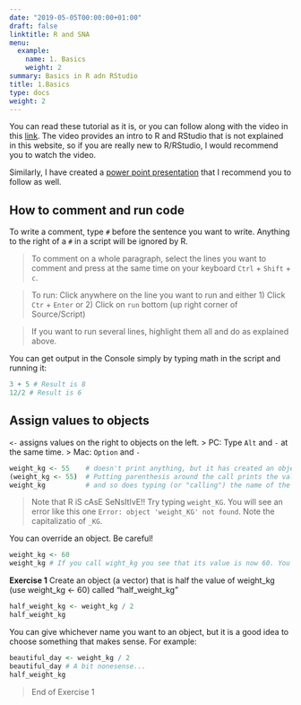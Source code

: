 ```yaml
---
date: "2019-05-05T00:00:00+01:00"
draft: false
linktitle: R and SNA
menu:
  example:
    name: 1. Basics
    weight: 2
summary: Basics in R adn RStudio
title: 1.Basics
type: docs
weight: 2
---
```


You can read these tutorial as it is, or you can follow along with the video in this [link](https://youtu.be/b7R8Q04jdrU). The video provides an intro to R and RStudio that is not explained in this website, so if you are really new to R/RStudio, I would recommend you to watch the video.

Similarly, I have created a [power point presentation](https://github.com/EKuki/website/blob/master/content/courses/example/1.Basics_SNA%20using%20R_18March19.pptx) that I recommend you to follow as well.

## How to comment and run code

To write a comment, type `#` before the sentence you want to write.
Anything to the right of a `#` in a script will be ignored by R.

> To comment on a whole paragraph, select the lines you want to comment and press at the same time on your keyboard `Ctrl` + `Shift` + `c`.

> To run: Click anywhere on the line you want to run and either 1) Click `Ctr` + `Enter` or 2) Click on `run` bottom (up right corner of Source/Script)

> If you want to run several lines, highlight them all and do as explained above.

You can get output in the Console simply by typing math in the script and running it:
```r
3 + 5 # Result is 8
12/2 # Result is 6 
```

##  Assign values to objects
`<-` assigns values on the right to objects on the left.
> PC: Type `Alt` and `-` at the same time. 
> Mac: `Option` and `-`

```r
weight_kg <- 55    # doesn't print anything, but it has created an object. You can see it in the Environment window, in RStudio.
(weight_kg <- 55)  # Putting parenthesis around the call prints the value of `weight_kg`
weight_kg          # and so does typing (or "calling") the name of the object
```

> Note that R iS cAsE SeNsItIvE!! Try typing `weight_KG`. You will see an error like this one `Error: object 'weight_KG' not found`. Note the capitalizatio of `_KG`.

You can override an object. Be careful!
```r
weight_kg <- 60 
weight_kg # If you call wight_kg you see that its value is now 60. You can also see this change in the Environment window.
```

**Exercise 1**
Create an object (a vector) that is half the value of weight_kg (use weight_kg <- 60) called "half_weight_kg"

```r
half_weight_kg <- weight_kg / 2
half_weight_kg
```

You can give whichever name you want to an object, but it is a good idea to choose something that makes sense. For example:

```r
beautiful_day <- weight_kg / 2
beautiful_day # A bit nonesense...
half_weight_kg
```
> End of Exercise 1

